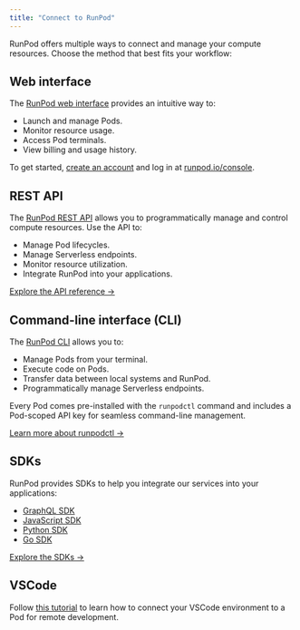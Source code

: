 ```yaml
---
title: "Connect to RunPod"
---
```


RunPod offers multiple ways to connect and manage your compute resources. Choose the method that best fits your workflow:

## Web interface

The [RunPod web interface](https://runpod.io/console/home) provides an intuitive way to:

* Launch and manage Pods.
* Monitor resource usage.
* Access Pod terminals.
* View billing and usage history.

To get started, [create an account](/get-started) and log in at [runpod.io/console](https://www.runpod.io/console).

## REST API

The [RunPod REST API](https://rest.runpod.io/v1/docs) allows you to programmatically manage and control compute resources. Use the API to:

* Manage Pod lifecycles.
* Manage Serverless endpoints.
* Monitor resource utilization.
* Integrate RunPod into your applications.

[Explore the API reference →](https://rest.runpod.io/v1/docs)

## Command-line interface (CLI)

The [RunPod CLI](/runpodctl/overview) allows you to:

* Manage Pods from your terminal.
* Execute code on Pods.
* Transfer data between local systems and RunPod.
* Programmatically manage Serverless endpoints.

Every Pod comes pre-installed with the `runpodctl` command and includes a Pod-scoped API key for seamless command-line management.

[Learn more about runpodctl →](/runpodctl/overview)

## SDKs

RunPod provides SDKs to help you integrate our services into your applications:

* [GraphQL SDK](/sdks/graphql/manage-pods)
* [JavaScript SDK](/sdks/javascript/overview)
* [Python SDK](/sdks/python/overview)
* [Go SDK](/sdks/go/overview)

[Explore the SDKs →](/sdks/overview)

## VSCode

Follow [this tutorial](/tutorials/pods/connect-to-vscode) to learn how to connect your VSCode environment to a Pod for remote development.
